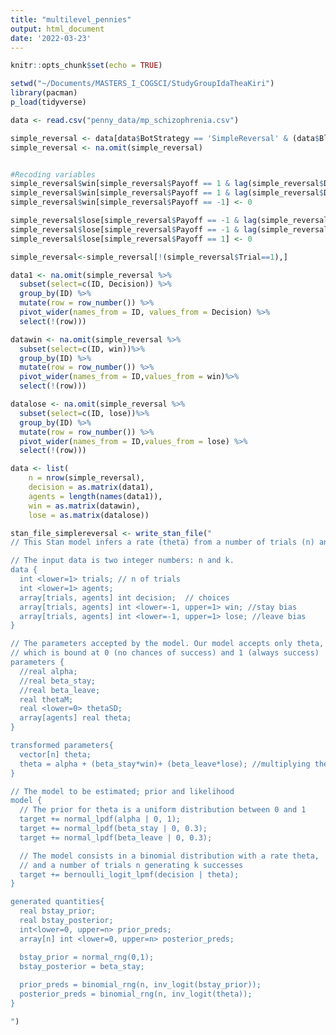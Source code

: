 ```yaml
---
title: "multilevel_pennies"
output: html_document
date: '2022-03-23'
---
```


```r
knitr::opts_chunk$set(echo = TRUE)
```

```r
setwd("~/Documents/MASTERS_I_COGSCI/StudyGroupIdaTheaKiri")
library(pacman)
p_load(tidyverse)
```


```r
data <- read.csv("penny_data/mp_schizophrenia.csv")

simple_reversal <- data[data$BotStrategy == 'SimpleReversal' & (data$Block == 1 | data$Block == 3), ]
simple_reversal <- na.omit(simple_reversal)


#Recoding variables
simple_reversal$win[simple_reversal$Payoff == 1 & lag(simple_reversal$Decision) == 1] <- 1
simple_reversal$win[simple_reversal$Payoff == 1 & lag(simple_reversal$Decision) == 0] <- -1
simple_reversal$win[simple_reversal$Payoff == -1] <- 0

simple_reversal$lose[simple_reversal$Payoff == -1 & lag(simple_reversal$Decision) == 1] <- -1
simple_reversal$lose[simple_reversal$Payoff == -1 & lag(simple_reversal$Decision) == 0] <- 1
simple_reversal$lose[simple_reversal$Payoff == 1] <- 0

simple_reversal<-simple_reversal[!(simple_reversal$Trial==1),]

```

```r
data1 <- na.omit(simple_reversal %>%
  subset(select=c(ID, Decision)) %>% 
  group_by(ID) %>%
  mutate(row = row_number()) %>% 
  pivot_wider(names_from = ID, values_from = Decision) %>%
  select(!(row)))

datawin <- na.omit(simple_reversal %>%
  subset(select=c(ID, win))%>% 
  group_by(ID) %>%
  mutate(row = row_number()) %>% 
  pivot_wider(names_from = ID,values_from = win)%>%
  select(!(row)))

datalose <- na.omit(simple_reversal %>%
  subset(select=c(ID, lose))%>% 
  group_by(ID) %>%
  mutate(row = row_number()) %>% 
  pivot_wider(names_from = ID,values_from = lose) %>%
  select(!(row)))


```


```r
data <- list(
    n = nrow(simple_reversal), 
    decision = as.matrix(data1),
    agents = length(names(data1)),
    win = as.matrix(datawin),
    lose = as.matrix(datalose))

```


```r
stan_file_simplereversal <- write_stan_file("
// This Stan model infers a rate (theta) from a number of trials (n) and successes (k)

// The input data is two integer numbers: n and k.
data {
  int <lower=1> trials; // n of trials 
  int <lower=1> agents;
  array[trials, agents] int decision;  // choices
  array[trials, agents] int <lower=-1, upper=1> win; //stay bias
  array[trials, agents] int <lower=-1, upper=1> lose; //leave bias
}

// The parameters accepted by the model. Our model accepts only theta, the rate, 
// which is bound at 0 (no chances of success) and 1 (always success)
parameters {
  //real alpha;
  //real beta_stay;
  //real beta_leave;
  real thetaM;
  real <lower=0> thetaSD;
  array[agents] real theta;
}

transformed parameters{
  vector[n] theta;
  theta = alpha + (beta_stay*win)+ (beta_leave*lose); //multiplying the paramaters we want to estimate on the data
}

// The model to be estimated; prior and likelihood
model {
  // The prior for theta is a uniform distribution between 0 and 1
  target += normal_lpdf(alpha | 0, 1);
  target += normal_lpdf(beta_stay | 0, 0.3);
  target += normal_lpdf(beta_leave | 0, 0.3);

  // The model consists in a binomial distribution with a rate theta, 
  // and a number of trials n generating k successes
  target += bernoulli_logit_lpmf(decision | theta);
}

generated quantities{
  real bstay_prior;
  real bstay_posterior;
  int<lower=0, upper=n> prior_preds;
  array[n] int <lower=0, upper=n> posterior_preds;

  bstay_prior = normal_rng(0,1);
  bstay_posterior = beta_stay;
  
  prior_preds = binomial_rng(n, inv_logit(bstay_prior));
  posterior_preds = binomial_rng(n, inv_logit(theta));
}

")
```



